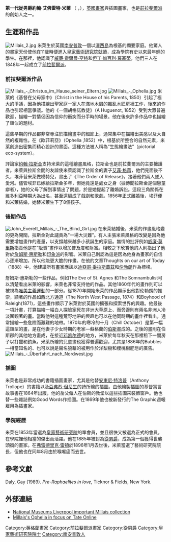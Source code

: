 {{Refimprove|time=2020-05-24}}
{{Infobox artist
| honorific_prefix = [[Sir|Sir]]
| name = John Everett Millais
| honorific_suffix = {{post-nominals|country=GBR|Bt|PRA}}
| image = Millais - Self-Portrait.jpg
| caption =
| birth_name =
| birth_date = {{birth date|df=yes|1829|06|08}}
| birth_place = [[南安普頓|南安普頓]]
| death_date = {{death date and age|df=yes|1896|08|13|1829|06|08}}
| death_place =[[倫敦|倫敦]][[肯辛頓|肯辛頓]]
| nationality = 英國
| movement = [[前拉斐爾派|前拉斐爾派]]
| spouse = {{marriage|[[艾菲·格蕾|艾菲·格蕾]]|1855}}
| children = 8
| awards =
| patrons =
| field = 
| training = [[皇家藝術研究院|皇家藝術研究院]]
| works = [[奧菲莉亞_(繪畫)|奧菲莉亞]]、[[基督在父母家中|基督在父母家中]]
}}
'''第一代從男爵約翰·艾佛雷特·米萊''' {{post-nominals|country=GBR|PRA}}（{{lang|en|Sir John Everett Millais, 1st Baronet}} {{IPAc-en|UK|ˈ|m|ɪ|l|eɪ}} {{respell|MIL|ay}}，{{bd|1829年|6月8日|1896年|8月13日|catIdx=Millais, John Everett}}），[[英國|英國]][[畫家|畫家]]與插圖畫家，也是[[前拉斐爾派|前拉斐爾派]]的創始人之一。

== 生涯和作品 ==
[[Image:Millais_2.jpg|thumb]]
米萊生於英國[[南安普敦|南安普敦]]一個以[[澤西島|澤西島]]為根基的顯要家庭。他驚人的畫家天份使他在11歲時便進入[[皇家藝術研究院|皇家藝術研究院]]就讀，成為學院有史以來最年輕的學生。在那裡，他認識了[[威廉·霍爾曼·亨特|威廉·霍爾曼·亨特]]和[[但丁·加百利·羅塞蒂|但丁·加百利·羅塞蒂]]，他們三人在1848年一起成立了[[前拉斐爾派|前拉斐爾派]]。

=== 前拉斐爾派作品 ===
[[File:Millais_-_Christus_im_Hause_seiner_Eltern.jpg|thumb]]
[[File:Millais_-_Ophelia.jpg|thumb]]
米萊的《基督在父母家中》（Christ in the House of his Parents, 1850）引起了極大的爭議，因為他描繪出聖家庭一家人在滿地木屑的雜亂木匠房裡工作，後來的作品也引起相當爭議。他的《一個胡格諾教徒》（A Huguenot, 1852）受到大眾普遍歡迎，描繪一對情侶因為信仰的衝突而分手時的場景。他在後來許多作品中也描繪了類似的題材。

這些早期的作品都非常專注於描繪畫中的細節上，通常集中在描繪出美感以及大自然的複雜性。在《歐菲莉亞》（Ophelia ,1852）中，根基於所整合的自然元素，米萊創造出密集而精心設計的畫面。這種方法被人稱為“生態繪畫法”（pictorial eco-system）。

評論家[[約翰·拉斯金|約翰·拉斯金]]支持米萊的這種繪畫風格，拉斯金也是前拉斐爾派的主要擁護者。米萊與拉斯金間的友誼使米萊認識了拉斯金的妻子[[艾菲·格蕾|艾菲·格蕾]]，他們見面後不久，埃菲替米萊做模特兒，畫出了《The Order of Release》，接著他們兩人墜入愛河。儘管埃菲已嫁給拉斯金多年，但她竟還是處女之身（據傳聞拉斯金是個戀童癖者），她的父母了解到事情出了問題，於是她提起了離婚訴訟。這段三角關係在維多利亞時期大為出名，甚至還編成了戲劇和歌劇。1856年正式離婚後，埃菲便和米萊結婚，她替米萊生下了8個孩子。

=== 後期作品 ===
[[File:John_Everett_Millais_-_The_Blind_Girl.jpg|thumb]]
在米萊結婚後，米萊的作畫風格變的更為開闊，拉斯金對此譴責為“一場大災難”。有人主張米萊風格的改變是因為他需要增加畫作的產量，以支撐越來越多小孩誕生的家庭。無情的批評例如[[威廉·莫里斯|威廉·莫里斯]]指責他是在“販賣”畫作以增加普及度和財富。相較之下欣賞他的人則指出了他對於[[詹姆斯·惠斯勒|詹姆斯·惠斯勒]]和[[印象派繪畫|印象派]]的影響。米萊自己則認為這是因為他身為畫家的自信心逐漸增加，所以他能更大膽的作畫。在他的文章Thoughts on our art of Today（1888）中，他建議所有畫家應該以[[迪亞哥·委拉斯蓋茲|迪亞哥·委拉斯蓋茲]]和[[伦勃朗|伦勃朗]]作為標榜。

詹姆斯·惠斯勒的一些作品，例如The Eve of St. Agnes 和The Somnambulist可以清楚看出米萊的影響，米萊也非常支持他的作品。其他1860年代的畫作則可以被視為[[唯美主义|唯美主義運動]]的一部分。從1870年開始米萊的作品顯示出他對伦勃朗的推崇，顯著的作品如西北方通道（The North West Passage, 1874）和Boyhood of Raleigh(1871)，這些畫作顯示了米萊對於英國的擴張和探索世界的興趣。他最後一項計畫，打算描繪一幅白人探險家死在非洲大草原上、而旁邊則有兩名非洲人冷淡圍觀著的畫。當時他對這種荒野地帶的興趣也可以在他同時期的畫作裡看出，通常描繪一些危險而艱難的地帶。1870年的寒冷的十月（Chill October）是第一幅這類型的畫，是在他妻子少女時期的老家—蘇格蘭的[[伯斯_（蘇格蘭）|伯斯]]畫成的。之後的畫則在伯斯郡的其他地方畫成，在接近[[邓凯尔德|邓凯尔德]]的地方，米萊於每年秋天在那裡租下一間房子以打獵和釣魚。米萊所繪的兒童畫也獲得普遍歡迎，尤其是1886年的Bubbles—相當知名的、也可以說是聲名狼藉的被用作於洋梨樹和櫻桃樹肥皂的廣告。
[[File:Millais_-_Überfahrt_nach_Nordwest.jpg|thumb]]

=== 插圖 ===
米萊也是非常成功的書籍插圖畫家，尤其是他替[[安東尼·特洛普|安東尼·特洛普]]（Anthony Trollope）的書籍以及[[亞弗烈·但尼生|亞弗烈·但尼生]]的詩所繪的插圖。由他繪製插圖的基督寓言故事書在1864年出版，他的岳父僱人在伯斯的教堂以這些插圖來裝飾窗戶。他也替一些雜誌例如Good Words作插圖。在1869年他也被新發行的The Graphic週報雇用為插畫家。

=== 學院經歷 ===
米萊在1853年當選為[[皇家藝術研究院|皇家藝術研究院]]的準會員，並且很快又被選為正式的會員，在學院裡他相當的傑出而活躍。他在1885年被封為[[從男爵|從男爵]]，成為第一個獲得世襲頭銜的畫家。在[[弗雷德里克·雷頓|弗雷德里克·雷頓]]於1896年1月去世後，米萊當選了藝術研究院院長，但他也在同年8月由於喉嚨癌而去世。

== 參考文獻 ==
Daly, Gay (1989). ''Pre-Raphaelites in love'', Ticknor & Fields, New York.

== 外部連結 ==
* [https://web.archive.org/web/20130605121422/http://www.liverpoolmuseums.org.uk/online/featuredartists/millais/ National Museums Liverpool important Millais collection]
* [http://www.tate.org.uk/ophelia/ Millais's Ophelia in focus on Tate Online] {{Wayback|url=http://www.tate.org.uk/ophelia/ |date=20060508080412 }}

{{start box}}
{{s-before|[[弗雷德里克·雷頓|弗雷德里克·雷頓]]}}
{{s-title|英國皇家藝術研究院院長|1896年2月—8月}}
{{s-after|[[愛德華·波因特|愛德華·波因特]]}}
{{end box}}

{{Authority control}}
{{DEFAULTSORT:Millais, John Everett}}

[[Category:英格蘭畫家|Category:英格蘭畫家]]
[[Category:前拉斐爾派畫家|Category:前拉斐爾派畫家]]
[[Category:從男爵|Category:從男爵]]
[[Category:皇家藝術研究院院士|Category:皇家藝術研究院院士]]
[[Category:南安普敦人|Category:南安普敦人]]